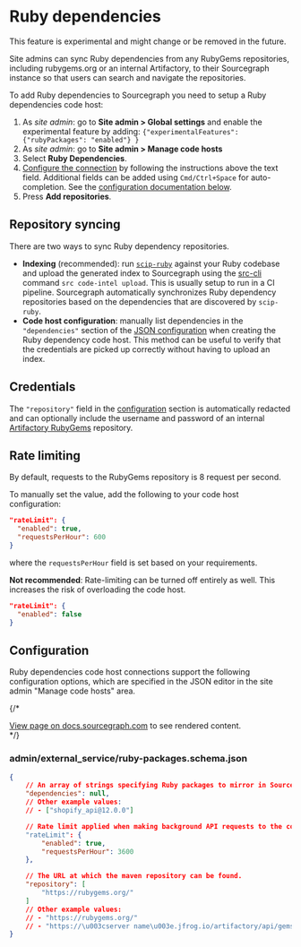 # Ruby dependencies

<Callout type="note">This feature is experimental and might change or be removed in the future.</Callout>


Site admins can sync Ruby dependencies from any RubyGems repositories, including rubygems.org or an internal Artifactory, to their Sourcegraph instance so that users can search and navigate the repositories.

To add Ruby dependencies to Sourcegraph you need to setup a Ruby dependencies code host:

1. As *site admin*: go to **Site admin > Global settings** and enable the experimental feature by adding: `{"experimentalFeatures": {"rubyPackages": "enabled"} }`
1. As *site admin*: go to **Site admin > Manage code hosts**
1. Select **Ruby Dependencies**.
1. [Configure the connection](#configuration) by following the instructions above the text field. Additional fields can be added using `Cmd/Ctrl+Space` for auto-completion. See the [configuration documentation below](#configuration).
1. Press **Add repositories**.

## Repository syncing

There are two ways to sync Ruby dependency repositories.

* **Indexing** (recommended): run [`scip-ruby`](https://sourcegraph.github.io/scip-ruby/) against your Ruby codebase and upload the generated index to Sourcegraph using the [src-cli](https://github.com/sourcegraph/src-cli) command `src code-intel upload`. This is usually setup to run in a CI pipeline. Sourcegraph automatically synchronizes Ruby dependency repositories based on the dependencies that are discovered by `scip-ruby`.
* **Code host configuration**: manually list dependencies in the `"dependencies"` section of the [JSON configuration](#configuration) when creating the Ruby dependency code host. This method can be useful to verify that the credentials are picked up correctly without having to upload an index.

## Credentials

The `"repository"` field in the [configuration](#configuration) section is automatically redacted and can optionally include the username and password of an internal [Artifactory RubyGems](https://www.jfrog.com/confluence/display/JFROG/RubyGems+Repositories) repository.

## Rate limiting

By default, requests to the RubyGems repository is 8 request per second.

To manually set the value, add the following to your code host configuration:

```json
"rateLimit": {
  "enabled": true,
  "requestsPerHour": 600
}
```

where the `requestsPerHour` field is set based on your requirements.

**Not recommended**: Rate-limiting can be turned off entirely as well.
This increases the risk of overloading the code host.

```json
"rateLimit": {
  "enabled": false
}
```

## Configuration

Ruby dependencies code host connections support the following configuration options, which are specified in the JSON editor in the site admin "Manage code hosts" area.

{/* <div markdown-func=jsonschemadoc jsonschemadoc:path="admin/external_service/ruby-packages.schema.json">[View page on docs.sourcegraph.com](https://docs.sourcegraph.com/integration/ruby) to see rendered content.</div> */}

### admin/external_service/ruby-packages.schema.json

```json
{
	// An array of strings specifying Ruby packages to mirror in Sourcegraph.
	"dependencies": null,
	// Other example values:
	// - ["shopify_api@12.0.0"]

	// Rate limit applied when making background API requests to the configured Ruby repository APIs.
	"rateLimit": {
		"enabled": true,
		"requestsPerHour": 3600
	},

	// The URL at which the maven repository can be found.
	"repository": [
		"https://rubygems.org/"
	]
	// Other example values:
	// - "https://rubygems.org/"
	// - "https://\u003cserver name\u003e.jfrog.io/artifactory/api/gems/\u003crepository key\u003e"
}
```
